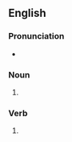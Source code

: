 ==English==

===Pronunciation===
* {{rhymes|en|eɪz|s=2}}

===Noun===
{{head|en|noun form}}

# {{plural of|en|assay}}

===Verb===
{{head|en|verb form}}

# {{en-third-person singular of|assay}}